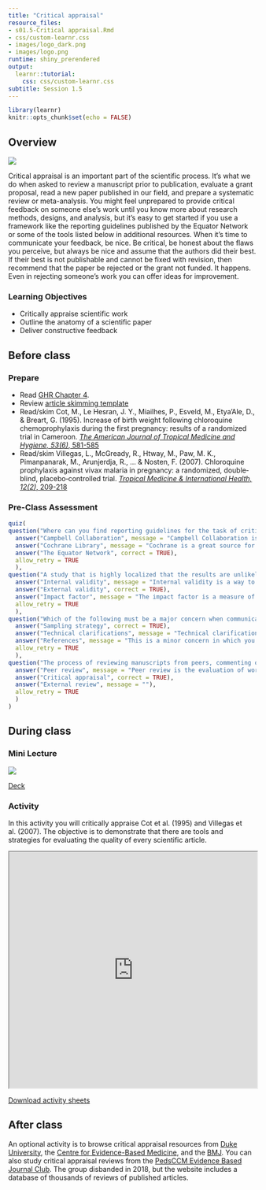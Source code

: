```yaml
---
title: "Critical appraisal"
resource_files:
- s01.5-Critical appraisal.Rmd
- css/custom-learnr.css
- images/logo_dark.png
- images/logo.png
runtime: shiny_prerendered
output:
  learnr::tutorial:
    css: css/custom-learnr.css
subtitle: Session 1.5
---
```


```r
library(learnr)
knitr::opts_chunk$set(echo = FALSE)
```

## Overview

![](https://youtu.be/o1AJqcnLkWk)

Critical appraisal is an important part of the scientific process. It’s what we do when asked to review a manuscript prior to publication, evaluate a grant proposal, read a new paper published in our field, and prepare a systematic review or meta-analysis. You might feel unprepared to provide critical feedback on someone else’s work until you know more about research methods, designs, and analysis, but it’s easy to get started if you use a framework like the reporting guidelines published by the Equator Network or some of the tools listed below in additional resources. When it’s time to communicate your feedback, be nice. Be critical, be honest about the flaws you perceive, but always be nice and assume that the authors did their best. If their best is not publishable and cannot be fixed with revision, then recommend that the paper be rejected or the grant not funded. It happens. Even in rejecting someone’s work you can offer ideas for improvement.

### Learning Objectives

* Critically appraise scientific work
* Outline the anatomy of a scientific paper
* Deliver constructive feedback

## Before class

### Prepare

* Read [GHR Chapter 4](https://read.themethodsection.com/critical.html){target="_blank"}.
* Review [article skimming template](https://drive.google.com/open?id=1y5X_-368KZtesT78Ic6A0PIF-4MxoSqFHNxF_fSjwNA)
* Read/skim Cot, M., Le Hesran, J. Y., Miailhes, P., Esveld, M., Etya'Ale, D., & Breart, G. (1995). Increase of birth weight following chloroquine chemoprophylaxis during the first pregnancy: results of a randomized trial in Cameroon. [*The American Journal of Tropical Medicine and Hygiene, 53(6)*, 581-585](https://www.ncbi.nlm.nih.gov/pubmed/8561257)
* Read/skim Villegas, L., McGready, R., Htway, M., Paw, M. K., Pimanpanarak, M., Arunjerdja, R., ... & Nosten, F. (2007). Chloroquine prophylaxis against vivax malaria in pregnancy: a randomized, double‐blind, placebo‐controlled trial. [*Tropical Medicine & International Health, 12(2)*, 209-218](https://www.ncbi.nlm.nih.gov/pubmed/?term=17300627)

### Pre-Class Assessment

```r
quiz(
question("Where can you find reporting guidelines for the task of critical appraisal?",
  answer("Campbell Collaboration", message = "Campbell Collaboration is a great source for finding systematic reviews and meta-analysis in global health."),
  answer("Cochrane Library", message = "Cochrane is a great source for finding systematic reviews and meta-analysis in global health."),
  answer("The Equator Network", correct = TRUE),
  allow_retry = TRUE
  ),
question("A study that is highly localized that the results are unlikely to generalize to new people and places, has low _____ .",
  answer("Internal validity", message = "Internal validity is a way to measure if the research is done properly, i.e was the research done right?"),
  answer("External validity", correct = TRUE),
  answer("Impact factor", message = "The impact factor is a measure of the frequency with which the average article in a journal has been cited in a particular year. It is used to measure the importance or rank of a journal by calculating the times it's articles are cited."),
  allow_retry = TRUE
  ),
question("Which of the following must be a major concern when communicating the critical appraisal?",
  answer("Sampling strategy", correct = TRUE),
  answer("Technical clarifications", message = "Technical clarifications, such as clarifying how a device works, are minor concerns"),
  answer("References", message = "This is a minor concern in which you aim to improve the readability of the paper."),
  allow_retry = TRUE
  ),
question("The process of reviewing manuscripts from peers, commenting on articles, preparing systematic reviews and meta-analyses of published work, and sometimes attempting to replicate published findings in new studies can be broadly termed as _____",
  answer("Peer review", message = "Peer review is the evaluation of work by experts in the same field. Even though it refers to evaluation work by peers, the term does not broadly define critical appraisal."),
  answer("Critical appraisal", correct = TRUE),
  answer("External review", message = ""),
  allow_retry = TRUE
  )
)
```


<!--
<iframe height="800" width="100%" src="https://duke.qualtrics.com/jfe/form/SV_bBg1PTRLi5Usjat" frameborder="0"></iframe>
-->

## During class

### Mini Lecture

![](https://youtu.be/UGHd6j8wjsk)

[Deck](https://docs.google.com/presentation/d/e/2PACX-1vRg3n1iH8IZjz-79H5YYyjr3Xe6i5NqrTiOs_CXxeXcIldcBKjP4O2llw1OSu4HsBRt5ThYjKs0-QWf/pub?start=false&loop=false&delayms=15000){target="_blank"}

### Activity

In this activity you will critically appraise Cot et al. (1995) and Villegas et al. (2007). The objective is to demonstrate that there are tools and strategies for evaluating the quality of every scientific article.

<iframe src="https://drive.google.com/file/d/1VTrjIczxjmnEpTNScp5B9GQkqkT4IqxW/preview" width="100%" height="480"></iframe>

[Download activity sheets](https://drive.google.com/open?id=1VKNGv6buP9iGLPEbrbdYsw1YtcKGNkdE)

## After class

An optional activity is to browse critical appraisal resources from [Duke University](https://guides.mclibrary.duke.edu/ebm/appraise), the [Centre for Evidence-Based Medicine](http://www.cebm.net/critical-appraisal/), and the [BMJ](http://www.bmj.com/about-bmj/resources-readers/publications/how-read-paper). You can also study critical appraisal reviews from the [PedsCCM Evidence Based Journal Club](http://pedsccm.org/journal-club.php). The group disbanded in 2018, but the website includes a database of thousands of reviews of published articles.
